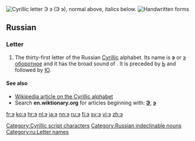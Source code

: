 {{also|Appendix:Variations of "e"}}
{{also|ဒ}}
{{Cyrillic character info|hex=44d|name=CYRILLIC SMALL LETTER E}}
[[File:Cyrillic AE.png|thumb|right|Cyrillic letter '''Э э'''<br/>
(''Э э''), normal above, italics below.]]
[[File:31-Russian alphabet-Э э.svg|thumb|Handwritten forms]]
==Russian==

===Letter===
{{head|ru|letter|sc=Cyrl|lower case||upper case|Э}}

# The thirty-first letter of the Russian [[Cyrillic]] alphabet. Its name is '''э''' {{IPAchar|(ɛ)}} or [[э оборотное]] {{IPAchar|(ɛ oborótnoje, or "backwards ɛ")}} and it has the broad sound of '''{{IPAchar|ɛ}}'''. It is preceded by [[ь|Ь]] and followed by [[ю|Ю]].

====See also====
* [[w:Cyrillic alphabet|Wikipedia article on the Cyrillic alphabet]]
* Search '''en.wiktionary.org''' for articles beginning with: '''[http://en.wiktionary.org/w/index.php?title=Special%3AAllpages&from=%D0%AD&namespace=0 Э]''', '''[http://en.wiktionary.org/w/index.php?title=Special%3AAllpages&from=%D1%8D&namespace=0 э]'''

[[Category:Cyrillic script characters]]
[[Category:Russian indeclinable nouns]]
[[Category:ru:Letter names]]

[[fr:э]]
[[ko:э]]
[[hr:э]]
[[nl:э]]
[[ja:э]]
[[nn:э]]
[[ru:э]]
[[fi:э]]
[[sv:э]]
[[vi:э]]
[[zh:э]]